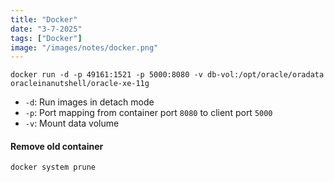 ```yaml
---
title: "Docker"
date: "3-7-2025"
tags: ["Docker"]
image: "/images/notes/docker.png"
---
```




```
docker run -d -p 49161:1521 -p 5000:8080 -v db-vol:/opt/oracle/oradata oracleinanutshell/oracle-xe-11g
```

- ``-d``: Run images in detach mode
- ``-p``: Port mapping from container port `8080` to client port `5000`
- ``-v``: Mount data volume

#### Remove old container

```
docker system prune
```